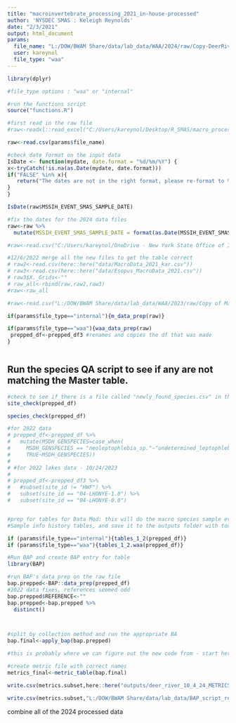 ```yaml
---
title: "macroinvertebrate_processing_2021_in-house-processed"
author: 'NYSDEC SMAS : Keleigh Reynolds'
date: "2/3/2021"
output: html_document
params:
  file_name: "L:/DOW/BWAM Share/data/lab_data/WAA/2024/raw/Copy-DeerRiver_MacroTaxa.csv"
  user: kareynol
  file_type: "waa"
---
```


```r
library(dplyr)

#file_type options : "waa" or "internal"

#run the functions script
source("functions.R")

```

```r
#first read in the raw file
#raw<-readxl::read_excel("C:/Users/kareynol/Desktop/R_SMAS/macro_processing_in_house/data/SampData_2018.xlsx")

raw<-read.csv(params$file_name)

#check date format on the input data
IsDate <- function(mydate, date.format = "%d/%m/%Y") {
x<-tryCatch(!is.na(as.Date(mydate, date.format)))
if("FALSE" %in% x){
   return("The dates are not in the right format, please re-format to %d/%m/%Y")
}
}

IsDate(raw$MSSIH_EVENT_SMAS_SAMPLE_DATE)

#fix the dates for the 2024 data files
raw<-raw %>% 
  mutate(MSSIH_EVENT_SMAS_SAMPLE_DATE = format(as.Date(MSSIH_EVENT_SMAS_SAMPLE_DATE,"%d-%m-%Y"),"%d/%m/%Y"))

#raw<-read.csv("C:/Users/kareynol/OneDrive - New York State Office of Information Technology Services/Desktop/raw/Copy of USGS_540_13_MacroTaxaOutput.csv") #for scott george

#12/6/2022 merge all the new files to get the table correct
# raw2<-read.csv(here::here("data/MacroData_2021_kar.csv"))
# raw3<-read.csv(here::here("data/Esopus_MacroData_2021.csv"))
# raw3$X._Grids<-""
# raw_all<-rbind(raw,raw2,raw3)
#raw<-raw_all

#raw<-read.csv("L:/DOW/BWAM Share/data/lab_data/WAA/2023/raw/Copy of MacroTaxa_470.23-078_085.csv")

if(params$file_type=="internal"){m_data_prep(raw)}

if(params$file_type=="waa"){waa_data_prep(raw)
 prepped_df<-prepped_df3 #renames and copies the df that was made 
}



```

## Run the species QA script to see if any are not matching the Master table.

```r
#check to see if there is a file called "newly_found_species.csv" in the outputsfolder. If there is, please rename it 
site_check(prepped_df)

species_check(prepped_df)

#for 2022 data
# prepped_df<-prepped_df %>%
#   mutate(MSDH_GENSPECIES=case_when(
#     MSDH_GENSPECIES == "neoleptophlebia_sp."~"undetermined_leptophlebiidae",
#     TRUE~MSDH_GENSPECIES))
# 
# #for 2022 lakes data - 10/24/2023
# 
# prepped_df<-prepped_df3 %>% 
#   #subset(site_id != "HWF") %>% 
#   subset(site_id == "04-LHONYE-1.0") %>% 
#   subset(site_id == "04-LHONYE-0.0")



```

```r
#prep for tables for Data Mod: this will do the macro species sample event table and the 
#Sample info history tables, and save it to the outputs folder with today's date.

if (params$file_type=="internal"){tables_1_2(prepped_df)}
if (params$file_type=="waa"){tables_1_2.waa(prepped_df)}

```

```r
#Run BAP and create BAP entry for table
library(BAP)

#run BAP's data prep on the raw file
bap.prepped<-BAP::data_prep(prepped_df)
#2022 data fixes, references seemed odd
bap.prepped$REFERENCE<-""
bap.prepped<-bap.prepped %>% 
  distinct()



#split by collection method and run the appropriate BA
bap.final<-apply_bap(bap.prepped)

#this is probably where we can figure out the new code from - start here

#create metric file with correct names
metrics_final<-metric_table(bap.final)

write.csv(metrics.subset,here::here("outputs/deer_river_10_4_24_METRICS.csv"))

write.csv(metrics.subset,"L:/DOW/BWAM Share/data/lab_data/BAP_script_results/2024/deer_river_10_4.csv")

```
combine all of the 2024 processed data

```r



```





